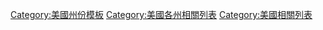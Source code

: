 {{Navbox
|name=美国各州列表
|title=[[美国]][[美國州份|各州]]相關列表及[[美國州份和領地列表]]
|state= {{{state<includeonly>|collapsed</includeonly>}}}
|bodyclass = hlist
|image=[[Image:Flag of the United States.svg|70px]]

|group1= 人口
|list1 =
*'''[[美國各州人口列表|人口]]'''
**[[美國各州人口密度列表|人口密度]]
**[[美國的西班牙語|说西班牙語]]
**[[美国各州出生率及死亡率列表|生率及死亡率]]
*[[美国各州最大城市列表|最大城市]]
*[[美国各州人口最多郡县列表|人口最多郡县]]
*[[美国各州宗教列表|宗教]]
|group2= 经济
|list2 =
*[[美國各州預算列表|預算]]
*[[美国各州信用评级列表|信用评级]]
*[[美国各州国内生产总值列表|生产总值]]
**[[美國各州人均生產總額列表|人均]]
*[[美國各州人均汽車擁有量列表|汽車]]
*[[美国各州失业率列表|失业率]]
|group3= Environment
|list3 =

|group4= 地理
|list4 =
*[[美国各州面积列表|面积]]
*[[美國各州森林覆蓋率|森林覆蓋率]]
*[[美國地區|地區]]

|group5= 政府
|list5 =
*[[州檢察長]]
*[[美国各州首府列表|首府]]
*[[美國各州州議會大廈列表|州議會大廈]]
*[[美國國會選區列表|國會選區]]
*[[美國法院|法院]]
*[[美国地方行政长官列表|行政长官]]
*[[州務卿]]
*[[州最高法院]]

|group6= 健康
|list6 =
*[[美国各州出生率列表|出生率]]
*[[美国各州人类发展指数列表|人类发展指数]]
*[[美国的肥胖问题#美國各州的肥胖率|肥胖率]]

|group7= 历史
|list7 =
*[[按加入聯邦日期排列的美國州份列表|加入联邦顺序]]
*[[美國各州名稱詞源|名称来源]]

|group8= 法律
|list8 =
*[[美国州宪法|州宪法]]

|group9 = 其他
|list9=
*[[美國各州縮寫列表|縮寫]]
*[[美國機場列表|機場]]
*[[美國州份及領地旗幟列表|旗幟]]
*[[美國州份及領地格言列表|格言]]
*[[美国各州昵称列表|昵称]]
*[[美国州树列表|州树]]
*25美分
**[[美国50州25美分纪念币|50州]]
**[[美国哥伦比亚特区及自治领地25美分纪念币|哥伦比亚特区及自治领地]]
**[[美国美丽国家公园25美分纪念币|美丽国家公园]]
*[[美國各州時區列表|時區]]

| below = 
* {{icon|category}} [[:Category:美国州份|州份]]
* {{Icon|Commons}} [[commons:Category:States of the United States|共享资源]]

}}<noinclude>
{{collapsible option}}
[[Category:美國州份模板]]
[[Category:美國各州相關列表]]
[[Category:美國相關列表]]
</noinclude>